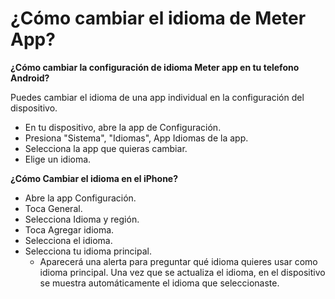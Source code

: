 # ¿Cómo cambiar el idioma de Meter App?

**¿Cómo cambiar la configuración de idioma Meter app en tu telefono Android?**

Puedes cambiar el idioma de una app individual en la configuración del dispositivo.

* En tu dispositivo, abre la app de Configuración.
* Presiona "Sistema",  "Idiomas",  App Idiomas de la app.
* Selecciona la app que quieras cambiar.
* Elige un idioma.


**¿Cómo Cambiar el idioma en el iPhone?**

* Abre la app Configuración.
* Toca General.
* Selecciona Idioma y región.
* Toca Agregar idioma.
* Selecciona el idioma.
* Selecciona tu idioma principal.
  - Aparecerá una alerta para preguntar qué idioma quieres usar como idioma principal. Una vez que se actualiza el idioma, en el dispositivo se muestra automáticamente el idioma que seleccionaste.




